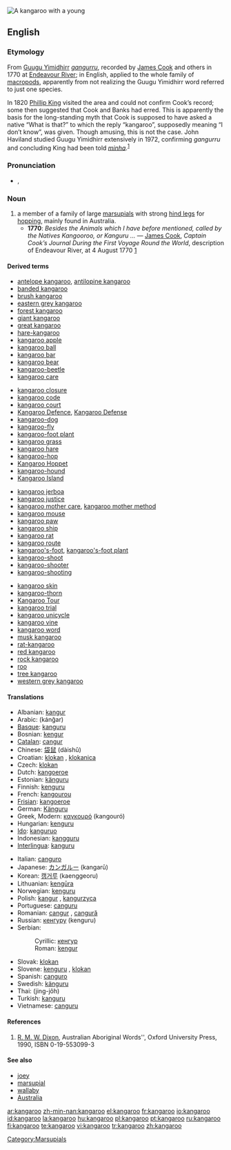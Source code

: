 [[Image:Kangaroo and joey03.jpg|thumb|A kangaroo with a young]]
{{wikipedia}}
==English==

===Etymology===
From [[Guugu Yimidhirr]] ''[[gangurru]]'', recorded by [[w:James Cook|James Cook]] and others in 1770 at [[w:Endeavour River|Endeavour River]]; in English, applied to the whole family of [[macropod]]s, apparently from not realizing the Guugu Yimidhirr word referred to just one species.<!--not etymological info: (And the pronunciation anglicized.)-->

In 1820 [[w:Phillip King|Phillip King]] visited the area and could not confirm Cook’s record; some then suggested that Cook and Banks had erred. This is apparently the basis for the long-standing myth that Cook is supposed to have asked a native “What is that?” to which the reply “kangaroo”, supposedly meaning “I don’t know”, was given. Though amusing, this is not the case. John Haviland studied Guugu Yimidhirr extensively in 1972, confirming ''gangurru'' and concluding King had been told ''[[minha]]''.<sup>[[#References|1]]</sup>

===Pronunciation===
*{{IPA|/ˌkæŋgəˈru/}}, {{SAMPA|/%k{Ng@"ru/}}

===Noun===
{{en-noun}}

# a member of a family of large [[marsupial]]s with strong [[hind leg]]s for [[hop]]ping, mainly found in Australia.
#*'''1770''': ''Besides the Animals which I have before mentioned, called by the Natives Kangooroo, or Kanguru ...'' &mdash; [[w:James Cook|James Cook]], ''Captain Cook’s Journal During the First Voyage Round the World'', description of Endeavour River, at 4 August 1770 [http://www.gutenberg.org/etext/8106]
<!--this is a picture of wallabies! [[Image:Kanguru.jpg|thumb|center|500 px|Kangaroos]]-->

====Derived terms====
{{top4}}
*[[antelope kangaroo]], [[antilopine kangaroo]]
*[[banded kangaroo]]
*[[brush kangaroo]]
*[[eastern grey kangaroo]]
*[[forest kangaroo]]
*[[giant kangaroo]]
*[[great kangaroo]]
*[[hare-kangaroo]]
*[[kangaroo apple]]
*[[kangaroo ball]]
*[[kangaroo bar]]
*[[kangaroo bear]]
*[[kangaroo-beetle]]
*[[kangaroo care]]
{{mid4}}
*[[kangaroo closure]]
*[[kangaroo code]]
*[[kangaroo court]]
*[[Kangaroo Defence]], [[Kangaroo Defense]]
*[[kangaroo-dog]]
*[[kangaroo-fly]]
*[[kangaroo-foot plant]]
*[[kangaroo grass]]
*[[kangaroo hare]]
*[[kangaroo-hop]]<!--verb-->
*[[w:Kangaroo Hoppet|Kangaroo Hoppet]]
*[[kangaroo-hound]]
*[[w:Kangaroo Island|Kangaroo Island]]
{{mid4}}
*[[kangaroo jerboa]]
*[[kangaroo justice]]
*[[kangaroo mother care]], [[kangaroo mother method]]
*[[kangaroo mouse]]
*[[kangaroo paw]]
*[[kangaroo ship]]
*[[kangaroo rat]]
*[[kangaroo route]]
*[[kangaroo's-foot]], [[kangaroo's-foot plant]]
*[[kangaroo-shoot]]
*[[kangaroo-shooter]]
*[[kangaroo-shooting]]
{{mid4}}
*[[kangaroo skin]]
*[[kangaroo-thorn]]
*[[Kangaroo Tour]]
*[[kangaroo trial]]
*[[kangaroo unicycle]]
*[[kangaroo vine]]
*[[kangaroo word]]
*[[musk kangaroo]]
*[[rat-kangaroo]]
*[[red kangaroo]]
*[[rock kangaroo]]
*[[roo]]<!--terms derived from "roo" are to be given on the page for "roo"-->
*[[tree kangaroo]]
*[[western grey kangaroo]]
{{bottom}}

====Translations====
{{trans-top|marsupial}}
*Albanian: [[kangur]] {{g|Albanian}}
*Arabic: {{ARchar|[[كنغر]]}} (kánğar) {{m}}
*[[Basque]]: [[kanguru]]
*Bosnian: [[kengur]] {{m}}
*[[Catalan]]: [[cangur]] {{m}}
*Chinese: [[袋鼠]] (dàishǔ)
*Croatian: [[klokan]] {{m}}, [[klokanica]] {{f}}
*Czech: [[klokan]] {{m}}
*Dutch: [[kangoeroe]] {{m}}
*Estonian: [[känguru]]
*Finnish: [[kenguru]]
*French: [[kangourou]] {{m}}
*[[Frisian]]: [[kangoeroe]] {{m}}
*German: [[Känguru]] {{n}}
*Greek, Modern: [[καγκουρό]] (kangouró) {{n}}
*Hungarian: [[kenguru]]
*[[Ido]]: [[kanguruo]]
*Indonesian: [[kangguru]]
*[[Interlingua]]: [[kanguru]]
{{trans-mid}}
*Italian: [[canguro]] {{m}}
*Japanese: [[カンガルー]] (kangarū)
*Korean: [[캥거루]] (kaenggeoru)
*Lithuanian: [[kengūra]] {{f}}
*Norwegian: [[kenguru]] {{m}}
*Polish: [[kangur]] {{m}}, [[kangurzyca]] {{f}}
*Portuguese: [[canguru]] {{m}}
*Romanian: [[cangur]] {{m}}, [[cangură]] {{f}}
*Russian: [[кенгуру]] (kenguru) {{m}}
*Serbian:
*:Cyrillic: [[кенгур]] {{m}}
*:Roman: [[kengur]] {{m}}
*Slovak: [[klokan]] {{m}}
*Slovene: [[kenguru]] {{m}}, [[klokan]] {{m}}
*Spanish: [[canguro]] {{m}}
*Swedish: [[känguru]] {{c}}
*Thai: {{THchar|[[จิงโจ้]]}} (jing-jôh)
*Turkish: [[kanguru]]
*Vietnamese: [[canguru]]
{{trans-bottom}}

====References====
# [[w:R. M. W. Dixon|R. M. W. Dixon]], Australian Aboriginal Words'', Oxford University Press, 1990, ISBN 0-19-553099-3

====See also====
*[[joey]]
*[[marsupial]]
*[[wallaby]]
*[[Australia]]

[[Category:Marsupials]]

[[ar:kangaroo]]
[[zh-min-nan:kangaroo]]
[[el:kangaroo]]
[[fr:kangaroo]]
[[io:kangaroo]]
[[id:kangaroo]]
[[la:kangaroo]]
[[hu:kangaroo]]
[[pl:kangaroo]]
[[pt:kangaroo]]
[[ru:kangaroo]]
[[fi:kangaroo]]
[[te:kangaroo]]
[[vi:kangaroo]]
[[tr:kangaroo]]
[[zh:kangaroo]]